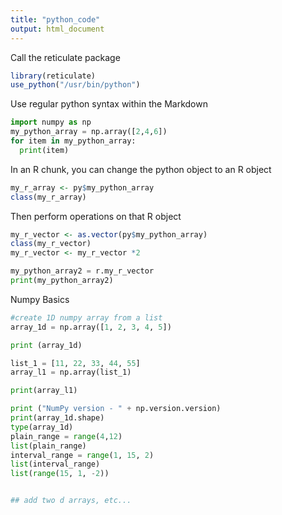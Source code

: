 ```yaml
---
title: "python_code"
output: html_document
---
```


Call the reticulate package

```r
library(reticulate)
use_python("/usr/bin/python")
```

Use regular python syntax within the Markdown
```python
import numpy as np
my_python_array = np.array([2,4,6])
for item in my_python_array:
  print(item)
```

In an R chunk, you can change the python object to an R object
```r
my_r_array <- py$my_python_array
class(my_r_array)
```

Then perform operations on that R object
```r
my_r_vector <- as.vector(py$my_python_array)
class(my_r_vector)
my_r_vector <- my_r_vector *2
```


```python
my_python_array2 = r.my_r_vector
print(my_python_array2)
```


Numpy Basics

```python
#create 1D numpy array from a list
array_1d = np.array([1, 2, 3, 4, 5])

print (array_1d)

list_1 = [11, 22, 33, 44, 55]
array_l1 = np.array(list_1)

print(array_l1)

print ("NumPy version - " + np.version.version)
print(array_1d.shape)
type(array_1d)
plain_range = range(4,12)
list(plain_range)
interval_range = range(1, 15, 2)
list(interval_range)
list(range(15, 1, -2))


## add two d arrays, etc...
```

